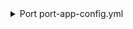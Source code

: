 <details>
<summary>Port port-app-config.yml</summary>

```yaml showLineNumbers
resources:
  - kind: repository
    selector:
      query: 'true'
    port:
      entity:
        mappings:
          identifier: .name
          title: .name
          blueprint: '"githubRepository"'
          properties:
            readme: file://README.md
            url: .html_url
            defaultBranch: .default_branch
  - kind: branch
    selector:
      query: 'true'
    port:
      entity:
        mappings:
          identifier: .repository.name + "_" + .branch.name
          title: .repository.name + " " + .branch.name
          blueprint: '"branch_protection"'
          properties:
            is_protected: .branch.protected
            url: .branch._links.html
            require_approval_count: >-
              .branch.protectionRules.required_pull_request_reviews.required_approving_review_count
            require_code_owner_review: >-
              .branch.protectionRules.required_pull_request_reviews.require_code_owner_reviews
            allow_force_pushes: .branch.protectionRules.allow_force_pushes.enabled
            allow_deletions: .branch.protectionRules.allow_deletions.enabled
          relations:
            repository: .repository.name
```
</details>
